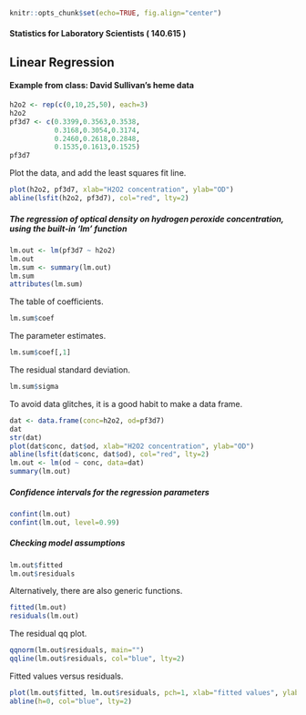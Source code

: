 ```r
knitr::opts_chunk$set(echo=TRUE, fig.align="center")
```

#### Statistics for Laboratory Scientists ( 140.615 )

## Linear Regression

#### Example from class: David Sullivan's heme data

```r
h2o2 <- rep(c(0,10,25,50), each=3)
h2o2
pf3d7 <- c(0.3399,0.3563,0.3538,
           0.3168,0.3054,0.3174,
           0.2460,0.2618,0.2848,
           0.1535,0.1613,0.1525)
pf3d7
```

Plot the data, and add the least squares fit line.

```r
plot(h2o2, pf3d7, xlab="H2O2 concentration", ylab="OD")
abline(lsfit(h2o2, pf3d7), col="red", lty=2)
```

##### The regression of optical density on hydrogen peroxide concentration, using the built-in 'lm' function

```r
lm.out <- lm(pf3d7 ~ h2o2)
lm.out
lm.sum <- summary(lm.out)
lm.sum
attributes(lm.sum)
```

The table of coefficients.

```r
lm.sum$coef
```

The parameter estimates.

```r
lm.sum$coef[,1]
```

The residual standard deviation.

```r
lm.sum$sigma
```

To avoid data glitches, it is a good habit to make a data frame.

```r
dat <- data.frame(conc=h2o2, od=pf3d7)
dat
str(dat)
plot(dat$conc, dat$od, xlab="H2O2 concentration", ylab="OD")
abline(lsfit(dat$conc, dat$od), col="red", lty=2)
lm.out <- lm(od ~ conc, data=dat)
summary(lm.out)
```

##### Confidence intervals for the regression parameters

```r
confint(lm.out)
confint(lm.out, level=0.99)
```

##### Checking model assumptions

```r
lm.out$fitted
lm.out$residuals
```

Alternatively, there are also generic functions.

```r
fitted(lm.out)
residuals(lm.out)
```

The residual qq plot.

```r
qqnorm(lm.out$residuals, main="")
qqline(lm.out$residuals, col="blue", lty=2)
```

Fitted values versus residuals.

```r
plot(lm.out$fitted, lm.out$residuals, pch=1, xlab="fitted values", ylab="residuals")
abline(h=0, col="blue", lty=2)
```





